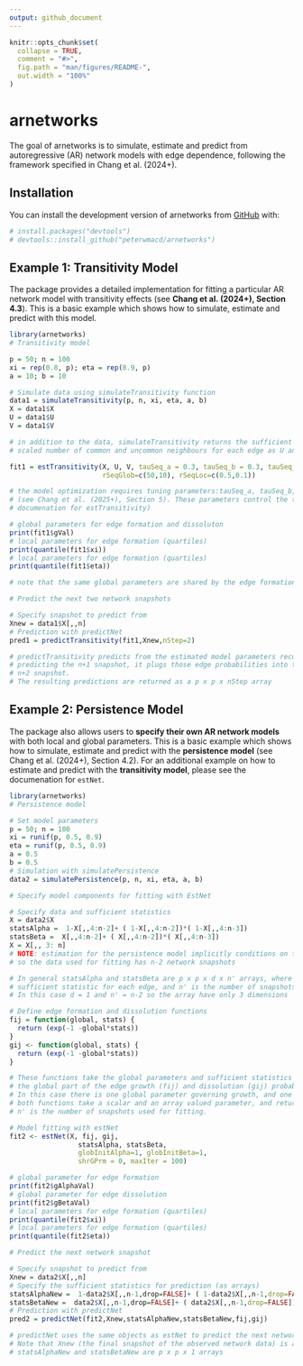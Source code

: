 ```yaml
---
output: github_document
---
```


<!-- README.md is generated from README.Rmd. Please edit that file -->

```r
knitr::opts_chunk$set(
  collapse = TRUE,
  comment = "#>",
  fig.path = "man/figures/README-",
  out.width = "100%"
)
```

# arnetworks

The goal of arnetworks is to simulate, estimate and predict from autoregressive (AR) network models with edge dependence, following the framework specified in Chang et al. (2024+).

## Installation

You can install the development version of arnetworks from [GitHub](https://github.com/) with:

``` r
# install.packages("devtools")
# devtools::install_github("peterwmacd/arnetworks")
```

## Example 1: Transitivity Model

The package provides a detailed implementation for fitting a particular AR network model with transitivity effects (see **Chang et al. (2024+), Section 4.3**). This is a basic example which shows how to simulate, estimate and predict with this model.

```r
library(arnetworks)
# Transitivity model

p = 50; n = 100
xi = rep(0.8, p); eta = rep(0.9, p)
a = 10; b = 10

# Simulate data using simulateTransitivity function
data1 = simulateTransitivity(p, n, xi, eta, a, b)
X = data1$X
U = data1$U
V = data1$V

# in addition to the data, simulateTransitivity returns the sufficient statistics, the
# scaled number of common and uncommon neighbours for each edge as U and V respectively

fit1 = estTransitivity(X, U, V, tauSeq_a = 0.3, tauSeq_b = 0.3, tauSeq_xi = 0.05, tauSeq_eta = 0.05,
                       rSeqGlob=c(50,10), rSeqLoc=c(0.5,0.1))

# the model optimization requires tuning parameters:tauSeq_a, tauSeq_b, tauSeq_xi, tauSeq_eta, rSeqGlob and rSeqLoc
# (see Chang et al. (2025+), Section 5). These parameters control the tau values used in the projection-based refinement step and radius of search for the estimator refinement. Default values are provided if not specified (see the
# documenation for estTransitivity)

# global parameters for edge formation and dissoluton
print(fit1$gVal)
# local parameters for edge formation (quartiles)
print(quantile(fit1$xi))
# local parameters for edge formation (quartiles)
print(quantile(fit1$eta))

# note that the same global parameters are shared by the edge formation and dissolution models

# Predict the next two network snapshots

# Specify snapshot to predict from
Xnew = data1$X[,,n]
# Prediction with predictNet
pred1 = predictTransitivity(fit1,Xnew,nStep=2)

# predictTransitivity predicts from the estimated model parameters recursively; that is, after
# predicting the n+1 snapshot, it plugs those edge probabilities into the model again to predict the
# n+2 snapshot.
# The resulting predictions are returned as a p x p x nStep array

```

## Example 2: Persistence Model

The package also allows users to **specify their own AR network models** with both local and global parameters. This is a basic example which shows how to simulate, estimate and predict with the **persistence model** (see Chang et al. (2024+), Section 4.2). For an additional example on how to estimate and predict with the **transitivity model**, please see the documenation for `estNet`.

```r
library(arnetworks)
# Persistence model

# Set model parameters
p = 50; n = 100
xi = runif(p, 0.5, 0.9)
eta = runif(p, 0.5, 0.9)
a = 0.5
b = 0.5
# Simulation with simulatePersistence
data2 = simulatePersistence(p, n, xi, eta, a, b)

# Specify model components for fitting with EstNet

# Specify data and sufficient statistics
X = data2$X
statsAlpha =  1-X[,,4:n-2]+ ( 1-X[,,4:n-2])*( 1-X[,,4:n-3])
statsBeta =  X[,,4:n-2]+ ( X[,,4:n-2])*( X[,,4:n-3])
X = X[,, 3: n]
# NOTE: estimation for the persistence model implicitly conditions on the first two network snapshots,
# so the data used for fitting has n-2 network snapshots

# In general statsAlpha and statsBeta are p x p x d x n' arrays, where d is the dimension of the 
# sufficient statistic for each edge, and n' is the number of snapshots used for fitting. 
# In this case d = 1 and n' = n-2 so the array have only 3 dimensions

# Define edge formation and dissolution functions
fij = function(global, stats) {
  return (exp(-1 -global*stats))
}
gij <- function(global, stats) {
  return (exp(-1 -global*stats))
}

# These functions take the global parameters and sufficient statistics as input and return
# the global part of the edge growth (fij) and dissolution (gij) probabilities.
# In this case there is one global parameter governing growth, and one governing dissolution, so
# both functions take a scalar and an array valued parameter, and return p x p x n' arrays, where
# n' is the number of snapshots used for fitting.

# Model fitting with estNet
fit2 <- estNet(X, fij, gij, 
                 statsAlpha, statsBeta, 
                 globInitAlpha=1, globInitBeta=1,
                 shrGPrm = 0, maxIter = 100)

# global parameter for edge formation
print(fit2$gAlphaVal)
# global parameter for edge dissolution
print(fit2$gBetaVal)
# local parameters for edge formation (quartiles)
print(quantile(fit2$xi))
# local parameters for edge formation (quartiles)
print(quantile(fit2$eta))

# Predict the next network snapshot

# Specify snapshot to predict from
Xnew = data2$X[,,n]
# Specify the sufficient statistics for prediction (as arrays)
statsAlphaNew =  1-data2$X[,,n-1,drop=FALSE]+ ( 1-data2$X[,,n-1,drop=FALSE])*( 1-data2$X[,,n-2,drop=FALSE])
statsBetaNew =  data2$X[,,n-1,drop=FALSE]+ ( data2$X[,,n-1,drop=FALSE])*( data2$X[,,n-2,drop=FALSE])
# Prediction with predictNet
pred2 = predictNet(fit2,Xnew,statsAlphaNew,statsBetaNew,fij,gij)

# predictNet uses the same objects as estNet to predict the next network snapshot.
# Note that Xnew (the final snapshot of the observed network data) is a p x p matrix, while 
# statsAlphaNew and statsBetaNew are p x p x 1 arrays

```
